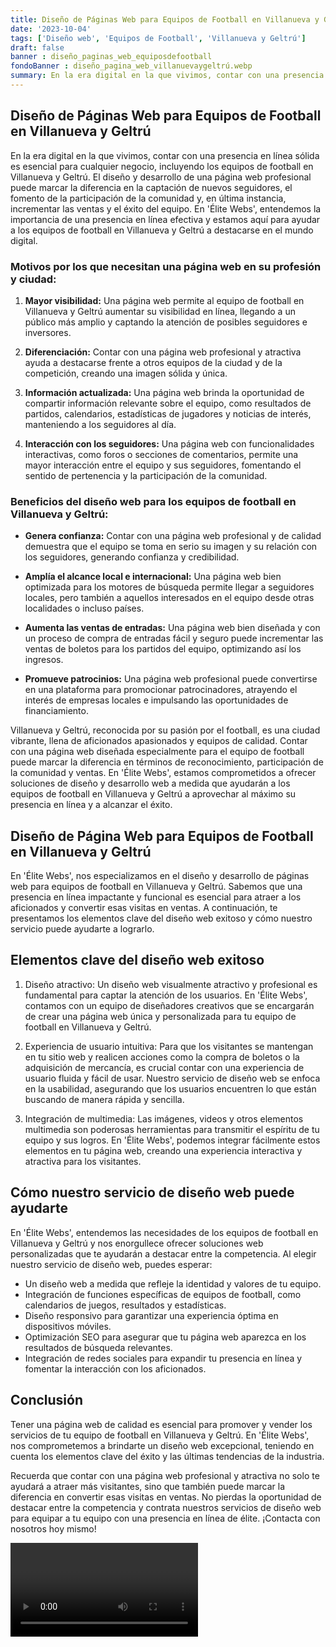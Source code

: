 ```yaml
---
title: Diseño de Páginas Web para Equipos de Football en Villanueva y Geltrú
date: '2023-10-04'
tags: ['Diseño web', 'Equipos de Football', 'Villanueva y Geltrú']
draft: false
banner : diseño_paginas_web_equiposdefootball
fondoBanner : diseño_pagina_web_villanuevaygeltrú.webp
summary: En la era digital en la que vivimos, contar con una presencia en línea sólida es esencial para cualquier negocio, incluyendo los equipos de football en Villanueva y Geltrú. El diseño y desarrollo de una página web profesional puede marcar la diferencia en la captación de nuevos seguidores, el fomento de la participación de la comunidad y, en última instancia, incrementar las ventas y el éxito del equipo. En 'Élite Webs', entendemos la importancia de una presencia en línea efectiva y estamos aquí para ayudar a los equipos de football en Villanueva y Geltrú a destacarse en el mundo digital.
---
```


## Diseño de Páginas Web para Equipos de Football en Villanueva y Geltrú

En la era digital en la que vivimos, contar con una presencia en línea sólida es esencial para cualquier negocio, incluyendo los equipos de football en Villanueva y Geltrú. El diseño y desarrollo de una página web profesional puede marcar la diferencia en la captación de nuevos seguidores, el fomento de la participación de la comunidad y, en última instancia, incrementar las ventas y el éxito del equipo. En 'Élite Webs', entendemos la importancia de una presencia en línea efectiva y estamos aquí para ayudar a los equipos de football en Villanueva y Geltrú a destacarse en el mundo digital.

### Motivos por los que necesitan una página web en su profesión y ciudad:

1. **Mayor visibilidad:** Una página web permite al equipo de football en Villanueva y Geltrú aumentar su visibilidad en línea, llegando a un público más amplio y captando la atención de posibles seguidores e inversores.

2. **Diferenciación:** Contar con una página web profesional y atractiva ayuda a destacarse frente a otros equipos de la ciudad y de la competición, creando una imagen sólida y única.

3. **Información actualizada:** Una página web brinda la oportunidad de compartir información relevante sobre el equipo, como resultados de partidos, calendarios, estadísticas de jugadores y noticias de interés, manteniendo a los seguidores al día.

4. **Interacción con los seguidores:** Una página web con funcionalidades interactivas, como foros o secciones de comentarios, permite una mayor interacción entre el equipo y sus seguidores, fomentando el sentido de pertenencia y la participación de la comunidad.

### Beneficios del diseño web para los equipos de football en Villanueva y Geltrú:

- **Genera confianza:** Contar con una página web profesional y de calidad demuestra que el equipo se toma en serio su imagen y su relación con los seguidores, generando confianza y credibilidad.

- **Amplía el alcance local e internacional:** Una página web bien optimizada para los motores de búsqueda permite llegar a seguidores locales, pero también a aquellos interesados en el equipo desde otras localidades o incluso países.

- **Aumenta las ventas de entradas:** Una página web bien diseñada y con un proceso de compra de entradas fácil y seguro puede incrementar las ventas de boletos para los partidos del equipo, optimizando así los ingresos.

- **Promueve patrocinios:** Una página web profesional puede convertirse en una plataforma para promocionar patrocinadores, atrayendo el interés de empresas locales e impulsando las oportunidades de financiamiento.

Villanueva y Geltrú, reconocida por su pasión por el football, es una ciudad vibrante, llena de aficionados apasionados y equipos de calidad. Contar con una página web diseñada especialmente para el equipo de football puede marcar la diferencia en términos de reconocimiento, participación de la comunidad y ventas. En 'Élite Webs', estamos comprometidos a ofrecer soluciones de diseño y desarrollo web a medida que ayudarán a los equipos de football en Villanueva y Geltrú a aprovechar al máximo su presencia en línea y a alcanzar el éxito.

<GifSeo />

<Cta />

## Diseño de Página Web para Equipos de Football en Villanueva y Geltrú

En 'Élite Webs', nos especializamos en el diseño y desarrollo de páginas web para equipos de football en Villanueva y Geltrú. Sabemos que una presencia en línea impactante y funcional es esencial para atraer a los aficionados y convertir esas visitas en ventas. A continuación, te presentamos los elementos clave del diseño web exitoso y cómo nuestro servicio puede ayudarte a lograrlo.

## Elementos clave del diseño web exitoso

1. Diseño atractivo: Un diseño web visualmente atractivo y profesional es fundamental para captar la atención de los usuarios. En 'Élite Webs', contamos con un equipo de diseñadores creativos que se encargarán de crear una página web única y personalizada para tu equipo de football en Villanueva y Geltrú.

2. Experiencia de usuario intuitiva: Para que los visitantes se mantengan en tu sitio web y realicen acciones como la compra de boletos o la adquisición de mercancía, es crucial contar con una experiencia de usuario fluida y fácil de usar. Nuestro servicio de diseño web se enfoca en la usabilidad, asegurando que los usuarios encuentren lo que están buscando de manera rápida y sencilla.

3. Integración de multimedia: Las imágenes, videos y otros elementos multimedia son poderosas herramientas para transmitir el espíritu de tu equipo y sus logros. En 'Élite Webs', podemos integrar fácilmente estos elementos en tu página web, creando una experiencia interactiva y atractiva para los visitantes.

## Cómo nuestro servicio de diseño web puede ayudarte

En 'Élite Webs', entendemos las necesidades de los equipos de football en Villanueva y Geltrú y nos enorgullece ofrecer soluciones web personalizadas que te ayudarán a destacar entre la competencia. Al elegir nuestro servicio de diseño web, puedes esperar:

- Un diseño web a medida que refleje la identidad y valores de tu equipo.
- Integración de funciones específicas de equipos de football, como calendarios de juegos, resultados y estadísticas.
- Diseño responsivo para garantizar una experiencia óptima en dispositivos móviles.
- Optimización SEO para asegurar que tu página web aparezca en los resultados de búsqueda relevantes.
- Integración de redes sociales para expandir tu presencia en línea y fomentar la interacción con los aficionados.

## Conclusión

Tener una página web de calidad es esencial para promover y vender los servicios de tu equipo de football en Villanueva y Geltrú. En 'Élite Webs', nos comprometemos a brindarte un diseño web excepcional, teniendo en cuenta los elementos clave del éxito y las últimas tendencias de la industria.

Recuerda que contar con una página web profesional y atractiva no solo te ayudará a atraer más visitantes, sino que también puede marcar la diferencia en convertir esas visitas en ventas. No pierdas la oportunidad de destacar entre la competencia y contrata nuestros servicios de diseño web para equipar a tu equipo con una presencia en línea de élite. ¡Contacta con nosotros hoy mismo!

<Video />

<CtaBot job='Equipos de Football' city='Villanueva y Geltrú'/>

<Gmaps query='Villanueva y Geltrú+españa+maps' />